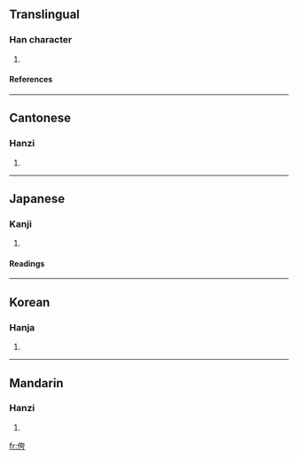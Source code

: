 {{see|誇}}

==Translingual==
===Han character===
{{Han char|rn=9|rad=人|as=06|sn=8|four=2422<sub>7</sub>|canj=人大一尸 (OKMS)}}
# {{defn|Han|sort=人06}}
====References====
{{Han ref|kx=0101.220|dkj=00585|dj=0215.030|hdz=10146.070|uh=4F89|ud=20361|bh=CBBA|bd=52154}}
----
==Cantonese==
===Hanzi===
{{yue-hanzi|jyut=|y=kwa2}}
# {{defn|Cantonese}}
----
==Japanese==
===Kanji===
{{ja-kanji|grade=|rs=人06}}
# {{defn|Japanese}} 
====Readings====
{{ja-readings|on=[[か]] (ka), [[け]] (ke), [[あ]] (a)|kun=[[おごる]] (ogoru), [[ほこる]] (hokoru)}}
----
==Korean==
===Hanja===
{{ko-hanja|hangeul=과|rv=gwa|mr=kwa}}
# {{defn|Korean}}
----
==Mandarin==
===Hanzi===
{{cmn-hanzi|pin=[[kuā]] ([[kua1]])|wg=k'ua<sup>1</sup>}}
# {{defn|Mandarin}}

[[fr:侉]]
